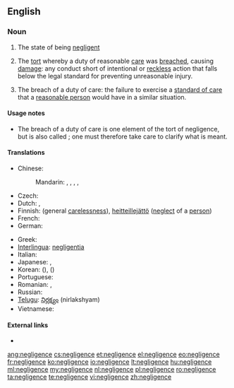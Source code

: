 ==English==

===Noun===
{{en-noun|-|s}}

# The state of being [[negligent]]
# {{legal}} {{singulare tantum}} The [[tort]] whereby a duty of reasonable [[care]] was [[breach]]ed, causing [[damage]]: any conduct short of intentional or [[reckless]] action that falls below the legal standard for preventing unreasonable injury.
# {{legal}} {{uncountable}} The breach of a duty of care: the failure to exercise a [[standard of care]] that a [[reasonable person]] would have in a similar situation.

====Usage notes====
* The breach of a duty of care is one element of the tort of negligence, but is also called {{term||negligence}}; one must therefore take care to clarify what is meant.

====Translations====
{{trans-top|failure to exercise a standard of care (law)}}
* Chinese:
*: Mandarin: {{t|zh|過失|sc=Hani}}, {{t|zh|过失|tr=guòshī|sc=Hani}}, {{t|zh|疏忽|tr=shūhu|sc=Hani}}, {{t|zh|失職|sc=Hani}}, {{t|zh|失职|tr=shīzhí|sc=Hani}}
* Czech: {{t-|cs|nedbalost|f}}
* Dutch: {{t+|nl|nalatigheid|f}},  {{t+|nl|achteloosheid|f}}
* Finnish: {{t-|fi|huolimattomuus}} (general [[carelessness]]), [[heitteillejättö]] ([[neglect]] of a [[person]])
* French: {{t-|fr|négligence coupable|f}}
* German: {{t-|de|Fahrlässigkeit|f}}
{{trans-mid}}
* Greek: {{t+|el|αβλεψία|f|tr=avlepsía}}
* [[Interlingua]]: [[negligentia]]
* Italian: {{t-|it|negligenza|f}}
* Japanese: {{t|ja|過失|tr=かしつ, kashitsu|sc=Jpan}}, {{t|ja|疎か|tr=おろそか, orosoka|sc=Jpan}}
* Korean: {{t|ko|과실|tr=gwasil|sc=Kore}} ({{t|ko|過失|sc=Kore}}), {{t|ko|소홀|tr=sohol|sc=Kore}} ({{t|ko|疏忽|sc=Kore}})
* Portuguese: {{t+|pt|negligência|f}}
* Romanian: {{t|ro|neglijență}}, {{t|ro|delăsare}}
* Russian: {{t|ru|халатность|f|tr=xalátnost'|sc=Cyrl}}
* [[Telugu]]: [[నిర్లక్ష్యం]] (nirlakshyam)
* Vietnamese: {{t|vi|cẩu thả|alt=tính cẩu thả}}
{{trans-bottom}}

====External links====
* {{pedia}}

[[ang:negligence]]
[[cs:negligence]]
[[et:negligence]]
[[el:negligence]]
[[eo:negligence]]
[[fr:negligence]]
[[ko:negligence]]
[[io:negligence]]
[[lt:negligence]]
[[hu:negligence]]
[[ml:negligence]]
[[my:negligence]]
[[nl:negligence]]
[[pl:negligence]]
[[ro:negligence]]
[[ta:negligence]]
[[te:negligence]]
[[vi:negligence]]
[[zh:negligence]]